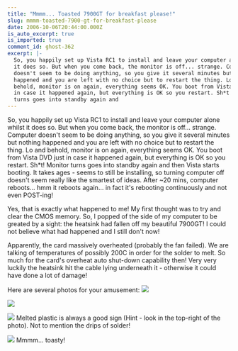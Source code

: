 ```yaml
---
title: "Mmmm... Toasted 7900GT for breakfast please!"
slug: mmmm-toasted-7900-gt-for-breakfast-please
date: 2006-10-06T20:44:00.000Z
is_auto_excerpt: true
is_imported: true
comment_id: ghost-362
excerpt: |-
  So, you happily set up Vista RC1 to install and leave your computer alone whilst
  it does so. But when you come back, the monitor is off... strange. Computer
  doesn't seem to be doing anything, so you give it several minutes but nothing
  happened and you are left with no choice but to restart the thing. Lo and
  behold, monitor is on again, everything seems OK. You boot from Vista DVD just
  in case it happened again, but everything is OK so you restart. Sh*t! Monitor
  turns goes into standby again and
---
```


So, you happily set up Vista RC1 to install and leave your computer alone whilst
it does so. But when you come back, the monitor is off... strange. Computer
doesn't seem to be doing anything, so you give it several minutes but nothing
happened and you are left with no choice but to restart the thing. Lo and
behold, monitor is on again, everything seems OK. You boot from Vista DVD just
in case it happened again, but everything is OK so you restart. Sh\*t! Monitor
turns goes into standby again and then Vista starts booting. It takes ages -
seems to still be installing, so turning computer off doesn't seem really like
the smartest of ideas. After \~20 mins, computer reboots... hmm it reboots
again... in fact it's rebooting continuously and not even POST-ing!

Yes, that is exactly what happened to me! My first thought was to try and clear
the CMOS memory. So, I popped of the side of my computer to be greated by a
sight: the heatsink had fallen off my beautiful 7900GT! I could not believe what
had happened and I still don't now!

Apparently, the card massively overheated (probably the fan failed). We are
talking of temperatures of possibly 200C in order for the solder to melt. So
much for the card's overheat auto shut-down capability then! Very very luckily
the heatsink hit the cable lying underneath it - otherwise it could have done a
lot of damage!

Here are several photos for your amusement: ![](./IMG_1543.jpg)

![](./IMG_1546.jpg)

![](./IMG_1552.0.jpg) Melted plastic is always a good sign (Hint - look in the
top-right of the photo). Not to mention the drips of solder!

![](./IMG_1617.0.jpg) Mmmm... toasty!
